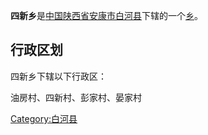 {{中国乡级行政区
|行政区全称 = 四新乡
|景观照片文件名 = 
|景观照片描述 = 
|汉语拼音 =
|其他语言 = 
|其他语言名称 = 
|位置图文件名 = 
|位置图描述 = 
|自定义图片=
|上级行政区 = [[陕西省|陕西省]][[安康市|安康市]][[白河县|白河县]]
|行政区类别 = [[乡级行政区|乡]]
|行政区划代码 = 
|行政区划 = 
|村委会 = 
|居委会 = 
|建置时间 = 
|领导职位 = 
|领导名称 = 
|政府驻地 = 
|毗邻 = 
|地理坐标 = 
|总面积 = 
|总人口 = 
|户籍人口 = 
|户籍人口年份 = 
|常住人口 = 
|常住人口年份 = 
|人口密度 = 
|GDP = 
|邮政编码 = 
|电话区号 = 
|官方网站 = 
|网站名称 = 
}}
'''四新乡'''是[[中华人民共和国|中国]][[陕西省|陕西省]][[安康市|安康市]][[白河县|白河县]]下辖的一个[[乡级行政区|乡]]。

== 行政区划 ==
四新乡下辖以下行政区：

油房村、四新村、彭家村、晏家村

{{陕西小作品}}
{{白河县行政区划}}

[[Category:白河县|Category:白河县]]